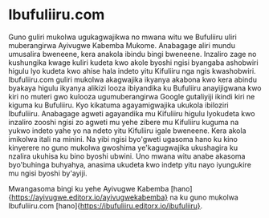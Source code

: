 # Ibufuliiru.com

Guno guliri mukolwa ugukagwajikwa no mwana witu we Bufuliiru uliri muberangirwa Ayivugwe Kabemba Mukome. Anabagage aliri mundu umusalira bweneene, kera anakola ibindu bingi bweneene. Inzaliro zage no kushungika kwage kuliri kudeta kwo akole byoshi ngisi byangaba ashobwiri higulu lyo kudeta kwo ahise hala indeto yitu Kifuliiru nga ngis kwashobwiri.
Ibufuliiru.com guliri mukolwa akagwajika ikyanya akabona kwo kera abindu byakaya higulu ikyanya alikizi looza ibiyandika ku Bufuliiru anayijigwana kwo kiri no muteri gwo kulooza ugumuberangirwa Google gutaliyiji ikindi kiri ne kiguma ku Bufuliiru. Kyo kikatuma agayamigwajika ukukola ibiloziri Ibufuliiru. Anabagage agweti agayandika mu Kifuliiru higulu lyokudeta kwo inzaliro zooshi ngisi zo agweti mu yehe zibere mu Kifuliiru kuguma na yukwo indeto yahe yo na ndeto yitu Kifuliiru igale bweneene.
Kera akola imikolwa itali na minini. Na yibi ngisi byo'gweti ugasoma hano ku kino kinyerere no guno mukolwa gwoshima ye'kagugwajika ukushagira ku nzalira ukuhisa ku bino byoshi ubwini.
Uno mwana witu anabe akasoma byo'buhinga buhyahya, anasima ukudeta kwo indetp yitu nayo iyungukire mu ngisi byoshi by'ayiji.

Mwangasoma bingi ku yehe Ayivugwe Kabemba [hano]{https://ayivugwe.editorx.io/ayivugwekabemba} na ku guno mukolwa Ibufuliiru.com [hano]{https://ibufuliiru.editorx.io/ibufuliiru}.